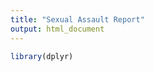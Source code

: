 ```yaml
---
title: "Sexual Assault Report"
output: html_document
---
```


```r
library(dplyr)


```